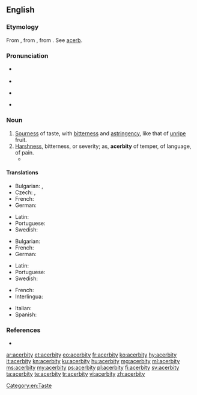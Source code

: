 ==English==

===Etymology===
From {{etyl|fr|en}} {{term|acerbité|lang=fr}}, from {{etyl|la|en}} {{m|la|acerbitās||acerbity; harshness}}, from {{term|acerbus||bitter|lang=la}}. See [[acerb]].

===Pronunciation===
* {{a|UK}} {{IPA|/əˈsɜːbɪti/|lang=en}}
* {{audio|en-uk-acerbity.ogg|Audio (UK)|lang=en}}
* {{a|US}} {{IPA|/əˈsɝbɪdi/|lang=en}}
* {{audio|en-us-acerbity.ogg|Audio (US)|lang=en}}

===Noun===
{{en-noun|acerbities}}

# [[sourness|Sourness]] of taste, with [[bitterness]] and [[astringency]], like that of [[unripe]] fruit.
# [[harshness|Harshness]], bitterness, or severity; as, '''acerbity''' of temper, of language, of pain.
#* {{quote-book|year=1905|author=[[w:Emma Orczy|Baroness Emmuska Orczy]]
|title=[[w:The Case of Miss Elliott|The Case of Miss Elliott]]
|chapter=1|url=http://openlibrary.org/works/OL8479084W
|passage=“Well&thinsp;?” I repeated with some '''acerbity'''. I had been wondering for the last ten minutes how many more knots he would manage to make in that same bit of string before he actually started undoing them again.}}

====Translations====
{{trans-top|sourness}}
* Bulgarian: {{t|bg|стипчивост}},  {{t|bg|тръпчивост}}
* Czech: {{t|cs|hořkost|f}}, {{t|cs|kyselost|f}}
* French: {{t+|fr|acerbité|f}}
* German: {{t|de|Sauerkeit|f}}
{{trans-mid}}
* Latin: {{t|la|acerbitās|f}}
* Portuguese: {{t|pt|acerbidade|f}}
* Swedish: {{t|sv|syrlighet}}
{{trans-bottom}}

{{trans-top|harshness}}
* Bulgarian: {{t+|bg|саркастичност}}
* French: {{t+|fr|acerbité|f}}
* German: {{t|de|Bitterkeit|f}}
{{trans-mid}}
* Latin: {{t|la|acerbitās|f}}
* Portuguese: {{t|pt|acerbidade|f}}
* Swedish: {{t+|sv|bitterhet}}
{{trans-bottom}}

{{checktrans-top}}
* French: {{t-check|fr|amertume|f}}
* Interlingua: {{t-check|ia|acerbitate}}
{{trans-mid}}
* Italian: {{t-check|it|amarezza|f}}
* Spanish: {{t-check|es|amargura|f}}
{{trans-bottom}}

===References===
* {{R:Webster 1913}}

[[Category:en:Taste]]

[[ar:acerbity]]
[[et:acerbity]]
[[eo:acerbity]]
[[fr:acerbity]]
[[ko:acerbity]]
[[hy:acerbity]]
[[it:acerbity]]
[[kn:acerbity]]
[[ku:acerbity]]
[[hu:acerbity]]
[[mg:acerbity]]
[[ml:acerbity]]
[[ms:acerbity]]
[[my:acerbity]]
[[ps:acerbity]]
[[pl:acerbity]]
[[fi:acerbity]]
[[sv:acerbity]]
[[ta:acerbity]]
[[te:acerbity]]
[[tr:acerbity]]
[[vi:acerbity]]
[[zh:acerbity]]
